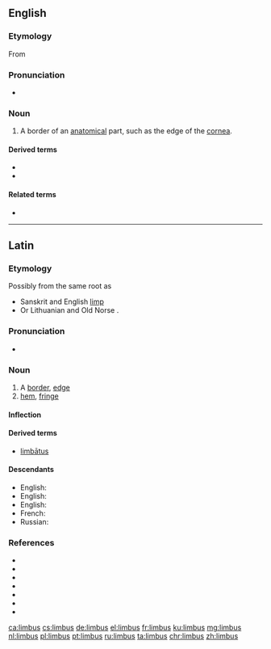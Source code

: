 ==English==

===Etymology===
From {{etyl|la|en}} {{m|la|limbus||edge, border}}

===Pronunciation===
* {{rhymes|ɪmbəs|lang=en}}

===Noun===
{{en-noun|es|limbi}}

# {{lb|en|medicine|biology}} A border of an [[anatomical]] part, such as the edge of the [[cornea]].

====Derived terms====
* {{l|en|limbal}}
* {{l|en|limbal ring}}

====Related terms====
* {{l|en|limbate}}

----

==Latin==

===Etymology===
Possibly from the same {{etyl|ine-pro|la}} root as
* Sanskrit {{m|sa|लम्बते|tr=lambate||hangs down}} and English [[limp]]
* Or Lithuanian {{m|lt|linta||ribbon}} and Old Norse {{m|non|linnr||whether}}.

===Pronunciation===
* {{a|Classical}} {{IPA|/ˈlim.bus/|lang=la}}

===Noun===
{{la-noun|limbus|limbī|m|second}}

# A [[border]], [[edge]]
# [[hem]], [[fringe]]

====Inflection====
{{la-decl-2nd|limb}}

====Derived terms====
* [[limbatus|limbātus]]

====Descendants====
* English: {{l|en|limbus}}
* English: {{l|en|limbo}}
* English: {{l|en|limbic system}}
* French: {{l|fr|limbique}}
* Russian: {{l|ru|лимб}}

===References===
* {{R:L&S}}
* {{R:Elementary Lewis}}
* {{R:du Cange}}
* {{R:Gaffiot}}
* {{R:Peck}}
* {{R:NLW}}
* {{R:Smith's Antiquities}}

[[ca:limbus]]
[[cs:limbus]]
[[de:limbus]]
[[el:limbus]]
[[fr:limbus]]
[[ku:limbus]]
[[mg:limbus]]
[[nl:limbus]]
[[pl:limbus]]
[[pt:limbus]]
[[ru:limbus]]
[[ta:limbus]]
[[chr:limbus]]
[[zh:limbus]]